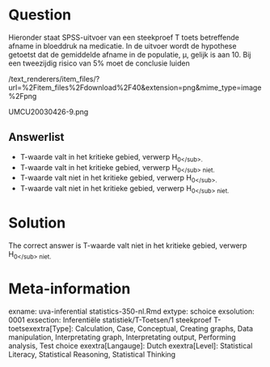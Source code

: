 Question
========

Hieronder staat SPSS-uitvoer van een steekproef T toets betreffende afname in bloeddruk na medicatie. In de uitvoer wordt de hypothese getoetst dat de gemiddelde afname in de populatie, µ, gelijk is aan 10. Bij een tweezijdig risico van 5% moet de conclusie luiden 

 /text_renderers/item_files/?url=%2Fitem_files%2Fdownload%2F40&extension=png&mime_type=image%2Fpng 

 UMCU20030426-9.png 

Answerlist
----------
* T-waarde valt in het kritieke gebied, verwerp H<sub>0<\/sub>.
* T-waarde valt in het kritieke gebied, verwerp H<sub>0<\/sub> niet.
* T-waarde valt niet in het kritieke gebied, verwerp H<sub>0<\/sub>.
* T-waarde valt niet in het kritieke gebied, verwerp H<sub>0<\/sub> niet.

Solution
========

The correct answer is  T-waarde valt niet in het kritieke gebied, verwerp H<sub>0<\/sub> niet. 

Meta-information
================
exname: uva-inferential statistics-350-nl.Rmd 
extype: schoice 
exsolution: 0001 
exsection: Inferentiële statistiek/T-Toetsen/1 steekproef T-toetsexextra[Type]: Calculation, Case, Conceptual, Creating graphs, Data manipulation, Interpretating graph, Interpretating output, Performing analysis, Test choice 
exextra[Langauge]: Dutch 
exextra[Level]: Statistical Literacy, Statistical Reasoning, Statistical Thinking 
